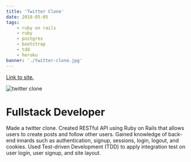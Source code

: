 ```yaml
---
title: 'Twitter Clone'
date: 2018-05-05
tags:
    - ruby on rails
    - ruby
    - postgres
    - bootstrap
    - tdd
    - heroku
banner: './twitter-clone.jpg'
---
```


<a href="https://lestgabo.github.io/learn_enough_html/tags.html" target="_blank" rel="noopener noreferrer">
    Link to site.
</a>

![twitter clone](./twitter-clone.jpg)

<h1>Fullstack Developer</h1>

Made a twitter clone.
Created RESTful API using Ruby on Rails that allows users to create posts and follow other users.
Gained knowledge of back-end innards such as authentication, signup, sessions, login, logout, and cookies.
Used Test-driven Development (TDD) to apply integration test on user login, user signup, and site layout.
